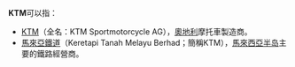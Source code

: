 '''KTM'''可以指：

*[[KTM_(奧地利公司)|KTM]]（全名：KTM Sportmotorcycle AG），[[奧地利|奧地利]]摩托車製造商。
*[[馬來亞鐵道|馬來亞鐵道]]（Keretapi Tanah Melayu Berhad；簡稱KTM），[[馬來西亞半岛|馬來西亞半岛]]主要的鐵路經營商。

{{disambig}}